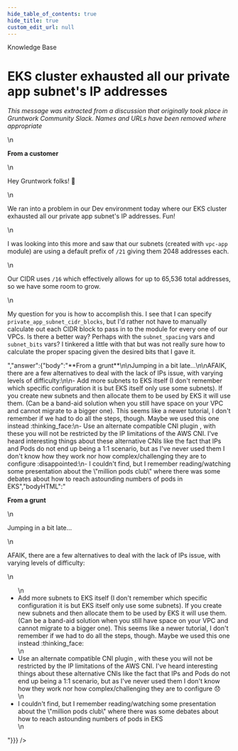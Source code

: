```yaml
---
hide_table_of_contents: true
hide_title: true
custom_edit_url: null
---
```



<head>
  <link rel="canonical" href="https://github.com/tnn-tnn-tnn-tnn-tnn-gruntwork-io/knowledge-base/discussions/12" />
</head>

<CenterLayout>
<span className="searchCategory">Knowledge Base</span>
<h1>EKS cluster exhausted all our private app subnet&apos;s IP addresses</h1>
<GitHub discussion={{"id":"MDEwOkRpc2N1c3Npb24zNTQxNzM0","number":12,"author":{"login":"gruntwork-support"},"title":"EKS cluster exhausted all our private app subnet's IP addresses","body":"_This message was extracted from a discussion that originally took place in Gruntwork Community Slack. Names and URLs have been removed where appropriate_\n\n**From a customer**\n\nHey Gruntwork folks! :wave:\n\nWe ran into a problem in our Dev environment today where our EKS cluster exhausted all our private app subnet's IP addresses. Fun!\n\nI was looking into this more and saw that our subnets (created with `vpc-app` module) are using a default prefix of `/21` giving them 2048 addresses each.\n\nOur CIDR uses `/16` which effectively allows for up to 65,536 total addresses, so we have some room to grow.\n\nMy question for you is how to accomplish this. I see that I can specify `private_app_subnet_cidr_blocks`, but I'd rather not have to manually calculate out each CIDR block to pass in to the module for every one of our VPCs. Is there a better way? Perhaps with the `subnet_spacing` vars and `subnet_bits` vars? I tinkered a little with that but was not really sure how to calculate the proper spacing given the desired bits that I gave it.","bodyHTML":"<p dir=\"auto\"><em>This message was extracted from a discussion that originally took place in Gruntwork Community Slack. Names and URLs have been removed where appropriate</em></p>\n<p dir=\"auto\"><strong>From a customer</strong></p>\n<p dir=\"auto\">Hey Gruntwork folks! <g-emoji class=\"g-emoji\" alias=\"wave\" fallback-src=\"https://github.githubassets.com/images/icons/emoji/unicode/1f44b.png\">👋</g-emoji></p>\n<p dir=\"auto\">We ran into a problem in our Dev environment today where our EKS cluster exhausted all our private app subnet's IP addresses. Fun!</p>\n<p dir=\"auto\">I was looking into this more and saw that our subnets (created with <code class=\"notranslate\">vpc-app</code> module) are using a default prefix of <code class=\"notranslate\">/21</code> giving them 2048 addresses each.</p>\n<p dir=\"auto\">Our CIDR uses <code class=\"notranslate\">/16</code> which effectively allows for up to 65,536 total addresses, so we have some room to grow.</p>\n<p dir=\"auto\">My question for you is how to accomplish this. I see that I can specify <code class=\"notranslate\">private_app_subnet_cidr_blocks</code>, but I'd rather not have to manually calculate out each CIDR block to pass in to the module for every one of our VPCs. Is there a better way? Perhaps with the <code class=\"notranslate\">subnet_spacing</code> vars and <code class=\"notranslate\">subnet_bits</code> vars? I tinkered a little with that but was not really sure how to calculate the proper spacing given the desired bits that I gave it.</p>","answer":{"body":"**From a grunt**\n\nJumping in a bit late...\n\nAFAIK, there are a few alternatives to deal with the lack of IPs issue, with varying levels of difficulty:\n\n- Add more subnets to EKS itself (I don't remember which specific configuration it is but EKS itself only use some subnets). If you create new subnets and then allocate them to be used by EKS it will use them. (Can be a band-aid solution when you still have space on your VPC and cannot migrate to a bigger one). This seems like a newer tutorial, I don't remember if we had to do all the steps, though. Maybe we used this one instead :thinking_face:\n- Use an alternate compatible CNI plugin , with these you will not be restricted by the IP limitations of the  AWS CNI. I've heard interesting things about these alternative CNIs like the fact that IPs and Pods do not end up being a 1:1 scenario, but as I've never used them I don't know how they work nor how complex/challenging they are to configure :disappointed:\n- I couldn't find, but I remember reading/watching some presentation about the \"million pods club\" where there was some debates about how to reach astounding numbers of pods in EKS","bodyHTML":"<p dir=\"auto\"><strong>From a grunt</strong></p>\n<p dir=\"auto\">Jumping in a bit late...</p>\n<p dir=\"auto\">AFAIK, there are a few alternatives to deal with the lack of IPs issue, with varying levels of difficulty:</p>\n<ul dir=\"auto\">\n<li>Add more subnets to EKS itself (I don't remember which specific configuration it is but EKS itself only use some subnets). If you create new subnets and then allocate them to be used by EKS it will use them. (Can be a band-aid solution when you still have space on your VPC and cannot migrate to a bigger one). This seems like a newer tutorial, I don't remember if we had to do all the steps, though. Maybe we used this one instead :thinking_face:</li>\n<li>Use an alternate compatible CNI plugin , with these you will not be restricted by the IP limitations of the  AWS CNI. I've heard interesting things about these alternative CNIs like the fact that IPs and Pods do not end up being a 1:1 scenario, but as I've never used them I don't know how they work nor how complex/challenging they are to configure <g-emoji class=\"g-emoji\" alias=\"disappointed\" fallback-src=\"https://github.githubassets.com/images/icons/emoji/unicode/1f61e.png\">😞</g-emoji></li>\n<li>I couldn't find, but I remember reading/watching some presentation about the \"million pods club\" where there was some debates about how to reach astounding numbers of pods in EKS</li>\n</ul>"}}} />

</CenterLayout>
  

<!-- ##DOCS-SOURCER-START
{
  "sourcePlugin": "github-discussions",
  "hash": "08156227b8be1d81d9d4f7dc262cca2a"
}
##DOCS-SOURCER-END -->
